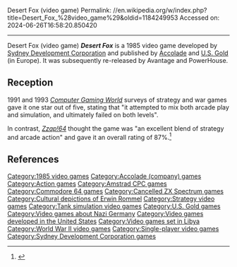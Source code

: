 Desert Fox (video game)
Permalink: //en.wikipedia.org/w/index.php?title=Desert_Fox_%28video_game%29&oldid=1184249953
Accessed on: 2024-06-26T16:58:20.850420



------
Desert Fox (video game)
{{refimprove|date=August 2014}}
{{Short description|1985 wargame video game}}
{{Infobox video game
|title=Desert Fox
|image=Desert Fox cover.jpg
|caption=
|developer=[[Sydney Development Corporation]]
|publisher=[[Accolade (company)|Accolade]]
|released=1985
|genre= Wargame
|modes=[[Single-player]]
|platforms=[[Commodore 64]], [[Amstrad CPC]]
}}
'''''Desert Fox''''' is a 1985 video game developed by [[Sydney Development Corporation]] and published by [[Accolade (company)|Accolade]] and [[U.S. Gold]] (in Europe){{r|avantage1986}}{{r|brooks199309}}. It was subsequently re-released by Avantage and PowerHouse.

==Reception==
1991 and 1993 ''[[Computer Gaming World]]'' surveys of strategy and war games gave it one star out of five, stating that "it attempted to mix both arcade play and simulation, and ultimately failed on both levels".{{r|brooks199111}}{{r|brooks199309}}

In contrast, ''[[Zzap!64]]'' thought the game was "an excellent blend of strategy and arcade action" and gave it an overall rating of 87%.<ref>{{Cite web|url=http://www.zzap64.co.uk/cgi-bin/displaypage.pl?issue=010&page=085&magazine=zzap|title = Redirecting}}</ref>

==References==
{{Reflist|refs=
<ref name="avantage1986">{{cite book |title=DESERT FOX |url=https://archive.org/details/Desert_Fox_1985_U.S._Gold/mode/2up |publisher=Avantage |date=1993}}</ref>
<ref name="brooks199309">{{cite magazine | url=http://www.cgwmuseum.org/galleries/index.php?year=1993&pub=2&id=110 | title=Brooks' Book of Wargames: 1900-1950, A-P | magazine=Computer Gaming World | date=September 1993 | accessdate=30 July 2014 | author=Brooks, M. Evan | pages=118}}</ref>
<ref name="brooks199111">{{cite magazine | url=http://www.cgwmuseum.org/galleries/index.php?year=1991&pub=2&id=88 | title=Computer Strategy and Wargames: The 1900-1950 Epoch / Part I (A-L) of an Annotated Paiktography | magazine=Computer Gaming World | date=November 1991 | accessdate=18 November 2013 | author=Brooks, M. Evan | pages=138}}</ref>
}}

[[Category:1985 video games]]
[[Category:Accolade (company) games]]
[[Category:Action games]]
[[Category:Amstrad CPC games]]
[[Category:Commodore 64 games]]
[[Category:Cancelled ZX Spectrum games]]
[[Category:Cultural depictions of Erwin Rommel]]
[[Category:Strategy video games]]
[[Category:Tank simulation video games]]
[[Category:U.S. Gold games]]
[[Category:Video games about Nazi Germany]]
[[Category:Video games developed in the United States]]
[[Category:Video games set in Libya]]
[[Category:World War II video games]]
[[Category:Single-player video games]]
[[Category:Sydney Development Corporation games]]


{{shooter-videogame-stub}}